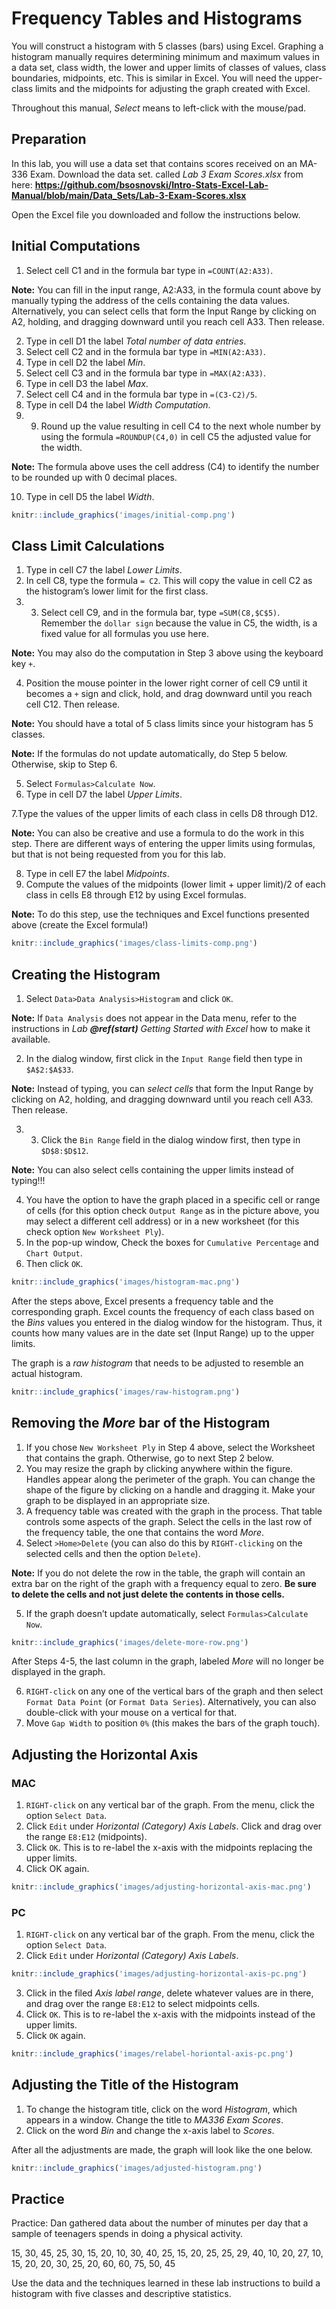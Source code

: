 # Frequency Tables and Histograms

You will construct a histogram with 5 classes (bars) using Excel. 
Graphing a histogram manually requires determining minimum and maximum values in a data set, class width, the lower and upper limits of classes of values, class boundaries, midpoints, etc. This is similar in Excel. You will need the upper-class limits and the midpoints for adjusting the graph created with Excel.

Throughout this manual, *Select* means to left-click with the mouse/pad.

##	Preparation

In this lab, you will use a data set that contains scores received on an MA-336 Exam. Download the data set. called *Lab 3 Exam Scores.xlsx* from here:  [**https://github.com/bsosnovski/Intro-Stats-Excel-Lab-Manual/blob/main/Data_Sets/Lab-3-Exam-Scores.xlsx**](https://github.com/bsosnovski/Intro-Stats-Excel-Lab-Manual/blob/main/Data_Sets/Lab-3-Exam-Scores.xlsx)

Open the Excel file you downloaded and follow the instructions below.

##	Initial Computations
1. Select cell C1 and in the formula bar type in `=COUNT(A2:A33)`.

**Note:** You can fill in the input range, A2:A33, in the formula count above by manually typing the address of the cells containing the data values. Alternatively, you can select cells that form the Input Range by clicking on A2, holding, and dragging downward until you reach cell A33. Then release.

2. Type in cell D1 the label *Total number of data entries*.
3. Select cell C2 and in the formula bar type in `=MIN(A2:A33)`.
4. Type in cell D2 the label *Min*.
5. Select cell C3 and in the formula bar type in `=MAX(A2:A33)`.
6. Type in cell D3 the label *Max*.
7. Select cell C4 and in the formula bar type in `=(C3-C2)/5`.
8. Type in cell D4 the label *Width Computation*.
9. 9)	Round up the value resulting in cell C4 to the next whole number by using the formula `=ROUNDUP(C4,0)` in cell C5 the adjusted value for the width. 

**Note:** The formula above uses the cell address (C4) to identify the number to be rounded up with 0 decimal places.

10. Type in cell D5 the label *Width*.

```r
knitr::include_graphics('images/initial-comp.png')
```

## Class Limit Calculations

1. Type in cell C7 the label *Lower Limits*.
2. In cell C8, type the formula `= C2`. This will copy the value in cell C2 as the histogram's lower limit for the first class.
3. 3)	Select cell C9, and in the formula bar, type `=SUM(C8,$C$5)`. Remember  the `dollar sign` because the value in C5, the width, is a fixed value for all formulas you use here.

**Note:** You may also do the computation in Step 3 above using the keyboard key `+`.

4. Position the mouse pointer in the lower right corner of cell C9 until it becomes a `+` sign and click, hold, and drag downward until you reach cell C12. Then release. 

**Note:** You should have a total of 5 class limits since your histogram has 5 classes.

**Note:** If the formulas do not update automatically, do Step 5 below. Otherwise, skip to Step 6.

5. Select `Formulas>Calculate Now`.
6. Type in cell D7 the label *Upper Limits*.

7.Type the values of the upper limits of each class in cells D8 through D12. 

**Note:** You can also be creative and use a formula to do the work in this step. There are different ways of entering the upper limits using formulas, but that is not being requested from you for this lab.

8. Type in cell E7 the label *Midpoints*.
9. Compute the values of the midpoints (lower limit + upper limit)/2 of each class in cells E8 through E12 by using Excel formulas.

**Note:** To do this step, use the techniques and Excel functions presented above (create the Excel formula!)

```r
knitr::include_graphics('images/class-limits-comp.png')
```

## Creating the Histogram

1. Select `Data>Data Analysis>Histogram` and click `OK`.

**Note:** If `Data Analysis` does not appear in the Data menu, refer to the instructions in *Lab* ***\@ref(start)*** *Getting Started with Excel* how to make it available. 

2. In the dialog window, first click in the `Input Range` field then type in `$A$2:$A$33`. 

**Note:** Instead of typing, you can *select cells* that form the Input Range by clicking on A2, holding, and dragging downward until you reach cell A33. Then release.

3. 3)	Click the `Bin Range` field in the dialog window first, then type in  `$D$8:$D$12`. 

**Note:** You can also select cells containing the upper limits instead of typing‼!

4. You have the option to have the graph placed in a specific cell or range of cells (for this option check `Output Range` as in the picture above, you may select a different cell address) or in a new worksheet (for this check option `New Worksheet Ply`).
5. In the pop-up window, Check the boxes for `Cumulative Percentage` and `Chart Output`. 
6. Then click `OK`.

```r
knitr::include_graphics('images/histogram-mac.png')
```

After the steps above, Excel presents a frequency table and the corresponding graph. Excel counts the frequency of each class based on the *Bins* values you entered in the dialog window for the histogram. Thus, it counts how many values are in the date set (Input Range) up to the upper limits.

The graph is a *raw histogram* that needs to be adjusted to resemble an actual histogram.

```r
knitr::include_graphics('images/raw-histogram.png')
```
## Removing the *More* bar of the Histogram

1. If you chose `New Worksheet Ply` in Step 4 above, select the Worksheet that contains the graph. Otherwise, go to next Step 2 below.
2. You may resize the graph by clicking anywhere within the figure. Handles appear along the perimeter of the graph. You can change the shape of the figure by clicking on a handle and dragging it. Make your graph to be displayed in an appropriate size.
3. A frequency table was created with the graph in the process. That table controls some aspects of the graph. Select the cells in the last row of the frequency table, the one that contains the word *More*.
4. Select `>Home>Delete` (you can also do this by `RIGHT-clicking` on the selected cells and then the option `Delete`).

**Note:** If you do not delete the row in the table, the graph will contain an extra bar on the right of the graph with a frequency equal to zero. **Be sure to delete the cells and not just delete the contents in those cells.**

5. If the graph doesn’t update automatically, select `Formulas>Calculate Now`.

```r
knitr::include_graphics('images/delete-more-row.png')
```

After Steps 4-5, the last column in the graph, labeled *More* will no longer be displayed in the graph.

6. `RIGHT-click` on any one of the vertical bars of the graph and then select `Format Data Point` (or `Format Data Series`). Alternatively, you can also double-click with your mouse on a vertical for that.
7. Move `Gap Width` to position `0%` (this makes the bars of the graph touch).


## Adjusting the Horizontal Axis

### MAC

1. `RIGHT-click` on any vertical bar of the graph. From the menu, click the option `Select Data`. 
2. Click `Edit` under *Horizontal (Category) Axis Labels*. Click and drag over the range `E8:E12` (midpoints). 
3. Click `OK`. This is to re-label the x-axis with the midpoints replacing the upper limits.
4. Click OK again.

```r
knitr::include_graphics('images/adjusting-horizontal-axis-mac.png')
```

###	PC
1. `RIGHT-click` on any vertical bar of the graph. From the menu, click the option `Select Data`. 
2. Click `Edit` under *Horizontal (Category) Axis Labels*. 

```r
knitr::include_graphics('images/adjusting-horizontal-axis-pc.png')
```

3. Click in the filed *Axis label range*, delete whatever values are in there, and drag over the range `E8:E12` to select midpoints cells. 
4. Click `OK`.  This is to re-label the x-axis with the midpoints instead of the upper limits.
5. Click `OK` again.

```r
knitr::include_graphics('images/relabel-horiontal-axis-pc.png')
```

##	Adjusting the Title of the Histogram

1. To change the histogram title, click on the word *Histogram*, which appears
in a window. Change the title to *MA336 Exam Scores*.
2. Click on the word *Bin* and change the x-axis label to *Scores*.

After all the adjustments are made, the graph will look like the one below.


```r
knitr::include_graphics('images/adjusted-histogram.png')
```

## Practice

Practice:
Dan gathered data about the number of minutes per day that a sample of teenagers spends in doing a physical activity. 

15, 30, 45, 25, 30, 15, 20, 10, 30, 40, 25, 15, 20, 25, 25, 29, 40, 10, 20, 27, 10, 15, 20, 20, 30, 25, 20, 60, 60, 75, 50, 45 

Use the data and the techniques learned in these lab instructions to build a histogram with five classes and descriptive statistics.

